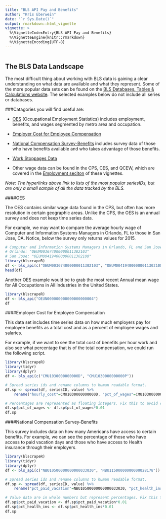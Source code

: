 ```yaml
---
title: "BLS API Pay and Benefits"
author: "Kris Eberwein"
date: "`r Sys.Date()`"
output: rmarkdown::html_vignette
vignette: >
  %\VignetteIndexEntry{BLS API Pay and Benefits}
  %\VignetteEngine{knitr::rmarkdown}
  %\VignetteEncoding{UTF-8}
---
```

```r
```

## The BLS Data Landscape

The most difficult thing about working with BLS data is gaining a clear understanding on what data are available and what they represent. Some of the more popular data sets can be found on the [BLS Databases, Tables & Calculations website](http://www.bls.gov/data/). The selected examples below do not include all series or databases.

###Catagories you will find useful are:

* [OES](http://beta.bls.gov/dataQuery/find?fq=survey:[oe]&q=oe) (Occupational Employment Statistics) includes employment, benefits, and wages segmented by metro area and occupation.

* [Employer Cost for Employee Compensation](http://data.bls.gov/cgi-bin/surveymost?cm)

* [National Compensation Survey-Benefits](http://data.bls.gov/cgi-bin/surveymost?nb) includes survey data of those who have benefits available and who takes advantage of those benefits.

* [Work Stoppages Data](http://data.bls.gov/cgi-bin/surveymost?ws)

* Other wage data can be found in the CPS, CES, and QCEW, which are covered in the [Employment seciton](https://github.com/keberwein/blscrapeR/blob/master/vignettes/Employment_and_Unemployment.Rmd) of these vignettes.

*Note: The hyperlinks above link to lists of the most popular seriesIDs, but are only a small sample of all the data tracked by the BLS.*

####OES

The OES contains similar wage data found in the CPS, but often has more resolution in certain geographic areas. Unlike the CPS, the OES is an annual survey and does not keep time series data.

For example, we may want to compare the average hourly wage of Computer and Information Systems Managers in Orlando, FL to those in San Jose, CA. Notice, below the survey only returns values for 2015.

```r
# Computer and Information Systems Managers in Orlando, FL and San Jose, CA.
# Orlando: "OEUM003674000000011302103"
# San Jose: "OEUM004194000000011302108"
library(blscrapeR)
df <- bls_api(c("OEUM003674000000011302103", "OEUM004194000000011302108"))
head(df)
```


Another OES example would be to grab the most recent Annual mean wage for All Occupations in All Industries in the United States.

```r
library(blscrapeR)
df <- bls_api("OEUN000000000000000000004")
df
```


####Employer Cost for Employee Compensation

This data set includes time series data on how much employers pay for employee benefits as a total cost and as a percent of employee wages and salaries.

For example, if we want to see the total cost of benefits per hour work and also see what percentage that is of the total compensation, we could run the following script.

```r
library(blscrapeR)
library(tidyr)
library(dplyr)
df <- bls_api(c("CMU1030000000000D", "CMU1030000000000P"))

# Spread series ids and rename columns to human readable format.
df.sp <- spread(df, seriesID, value) %>%
    rename("hourly_cost"=CMU1030000000000D, "pct_of_wages"=CMU1030000000000P)

# Percentages are represented as floating integers. Fix this to avoid confusion.
df.sp$pct_of_wages <- df.sp$pct_of_wages*0.01
df.sp
```


####National Compensation Survey-Benefits

This survey includes data on how many Americans have access to certain benefits. For example, we can see the percentage of those who have access to paid vacation days and those who have access to Health insurance through their employers.

```r
library(blscrapeR)
library(tidyr)
library(dplyr)
df <- bls_api(c("NBU10500000000000033030", "NBU11500000000000028178"))

# Spread series ids and rename columns to human readable format.
df.sp <- spread(df, seriesID, value) %>%
    rename("pct_paid_vacation"=NBU10500000000000033030, "pct_health_ins"=NBU11500000000000028178)

# Value data are in whole numbers but represent percentages. Fix this to avoid confusion.
df.sp$pct_paid_vacation <- df.sp$pct_paid_vacation*0.01
df.sp$pct_health_ins <- df.sp$pct_health_ins*0.01
df.sp
```



